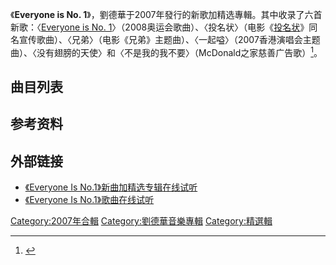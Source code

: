 {{Veil|time=2015-09-12T10:46:31+00:00}}
{{noteTA
|G1=Music
}}
{{Infobox album
| name         = Everyone is No. 1
| type         = greatest
| artist       = [[劉德華|劉德華]]
| cover        = Everyone is No. 1 poster.jpg
| released     = {{Start date|2007|12|05}}
| recorded     = 1991年
| genre        = [[華語流行音樂|華語流行音樂]]
| length       = {{duration|m=48|s=29}}
| label        = [[东亚唱片|东亚]]
| producer     = [[李安修|李安修]]、[[陳德建|陳德建]]
| prev_title   = [[一隻牛的異想世界|一隻牛的異想世界]]
| prev_year    = 2007
| next_title   = [[希望·愛|希望·愛]]
| next_year    = 2009
}}

《'''Everyone is No. 1'''》，劉德華于2007年發行的新歌加精选專輯。其中收录了六首新歌：〈[[Everyone_is_No._1_(歌曲)|Everyone is No. 1]]〉（2008奥运会歌曲）、〈投名状〉（电影《[[投名状|投名状]]》同名宣传歌曲）、〈兄弟〉（电影《兄弟》主题曲）、〈一起嗌〉（2007香港演唱会主题曲）、〈没有翅膀的天使〉和〈不是我的我不要〉（McDonald之家慈善广告歌）<ref>{{cite web |url=http://ent.sina.com.cn/y/2007-12-06/14331823060.shtml |language= |title=刘德华《Everyone is no.1》封面抢先曝光(图) |publisher=新浪音乐 |date=2007年12月6日 |accessdate= |archive-date=2011-11-27 |archive-url=https://web.archive.org/web/20111127171759/http://ent.sina.com.cn/y/2007-12-06/14331823060.shtml |dead-url=no }}</ref>。

== 曲目列表 ==
{{Track listing
| headline = Disc 1（國）
| title1 = [[Everyone_is_No._1_(歌曲)|Everyone is No. 1]]
| longnote1 = 2008奥运会歌曲
| title2 = [[投名状|投名状]]
| longnote2 = 电影[[投名状|投名状]]》同名宣传歌曲
| title3 = 兄弟
| longnote3 = 電影《[[兄弟_(2007年電影)|兄弟]]》主題曲
| title4 = 练习
| title5 = 原来我有爱
| title6 = 下次不敢
| title7 = 太想爱
| title8 = 心肝宝贝
| title9 = 再说一次·我爱你
| title10 = 你是我一生中最大的骄傲
| title11 = 狠心的一课
| title12 = 幸福·这么远·那么甜
| title13 = 黑蝙蝠中队
| title14 = 肉麻情歌
| title15 = 男人哭吧不是罪
}}

{{Track listing
| headline = Disc 2（粵）
| title1 = 一起嗌
| title2 = 没有翅膀的天使
| longnote2 = 麥當勞叔叔之家慈基金主題曲
| title3 = 不是我的我不要
| title4 = 如果有一天
| title5 = 继续谈情
| title6 = 按摩女郎
| title7 = 人生捕手
| title8 = 我得你
| title9 = 常言道
| title10 = 天生天养
| title11 = 夏日 Fiesta
| title12 = 鸽子情缘
| title13 = 心蓝
| title14 = 将自己给你
| title15 = 17岁
}}

==参考资料==
{{reflist}}

== 外部链接 ==
*[http://data.ent.163.com/music/product/00000XMH.html  《Everyone Is No.1》新曲加精选专辑在线试听]{{Dead link|date=2019年11月|bot=InternetArchiveBot|fix-attempted=yes}}
*[http://www.1ting.com/album/9b/album_15218.html 《Everyone Is No.1》歌曲在线试听]{{Wayback|url=http://www.1ting.com/album/9b/album_15218.html|date=20120122171118}}

{{刘德华}}
[[Category:2007年合輯|Category:2007年合輯]]
[[Category:劉德華音樂專輯|Category:劉德華音樂專輯]]
[[Category:精選輯|Category:精選輯]]